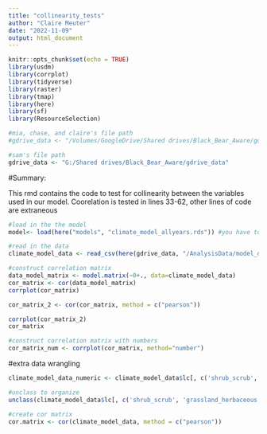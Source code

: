 ```yaml
---
title: "collinearity_tests"
author: "Claire Meuter"
date: "2022-11-09"
output: html_document
---
```


```r
knitr::opts_chunk$set(echo = TRUE)
library(usdm)
library(corrplot)
library(tidyverse)
library(raster)
library(tmap)
library(here)
library(sf)
library(ResourceSelection)

#mia, chase, and claire's file path
#gdrive_data <- "/Volumes/GoogleDrive/Shared drives/Black_Bear_Aware/gdrive_data"

#sam's file path
gdrive_data <- "G:/Shared drives/Black_Bear_Aware/gdrive_data"


```

#Summary:

This rmd contains the code to test for collinearity between the variables used in our model. Coorelation is tested in lines 33-62, other lines of code are extraneous


```r
#load in the the model
model<- load(here("models", "climate_model_allyears.rds")) #you have to name the object "model or it will not read in right


```


```r
#read in the data
climate_model_data <- read_csv(here(gdrive_data, "/AnalysisData/model_df_climate/11_10_2022/climate_model_data_allyears.csv"))

```

```r
#construct correlation matrix
data_model_matrix <- model.matrix(~0+., data=climate_model_data) 
cor_matrix <- cor(data_model_matrix)
corrplot(cor_matrix)

cor_matrix_2 <- cor(cor_matrix, method = c("pearson"))

corrplot(cor_matrix_2)
cor_matrix

```

```r
#construct correlation matrix with numbers
cor_matrix_num <- corrplot(cor_matrix, method="number")
```


#extra data wrangling 
```r
climate_model_data_numeric <- climate_model_data$lc[, c('shrub_scrub', 'grassland_herbaceous','barren_land', 'forest', 'dev_open_space', 'planted_cultivated', 'open_water', 'dev_low_int', 'dev_med_int', 'dev_high_int', 'wetlands', 'undefined', 'perrenial_ice_snow', 'NA' )] <- sapply(climate_model_data$lc[, c('shrub_scrub', 'grassland_herbaceous','barren_land', 'forest', 'dev_open_space', 'planted_cultivated', 'open_water', 'dev_low_int', 'dev_med_int', 'dev_high_int', 'wetlands', 'undefined', 'perrenial_ice_snow', 'NA' )], unclass)
```

```r
#unclass to organize
unclass(climate_model_data$lc[, c('shrub_scrub', 'grassland_herbaceous','barren_land', 'forest', 'dev_open_space', 'planted_cultivated', 'open_water', 'dev_low_int', 'dev_med_int', 'dev_high_int', 'wetlands', 'undefined', 'perrenial_ice_snow', 'NA' )]
```


```r
#create cor matrix
cor.matrix <- cor(climate_model_data, method = c("pearson"))

```

